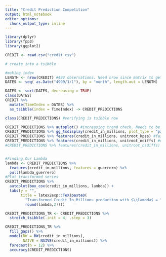 ```yaml
---
title: "Credit Prediction Competition"
output: html_notebook
editor_options: 
  chunk_output_type: inline
---
```


```r
library(dplyr)
library(fpp3)
library(ggplot2)
```

```r
CREDIT <- read.csv("credit.csv")

# create into a tsibble

#making index
LENGTH <- nrow(CREDIT) #492 observations. Need nrow since matrix to get 492 
DATES <- seq( as.Date("4999/1/1"), by = "month", length.out = LENGTH) 

DATES <- sort(DATES, decreasing = TRUE)
class(DATES)
CREDIT %>% 
  mutate(TimeIndex = DATES) %>% 
  as_tsibble(index = TimeIndex) -> CREDIT_PREDICTIONS

class(CREDIT_PREDICTIONS) #verifying is tsibble now

CREDIT_PREDICTIONS %>% autoplot() #increasing trend check. Needs to be differenced.
CREDIT_PREDICTIONS %>% gg_tsdisplay(credit_in_millions, plot_type = "partial") #suffers from autocorrealtion and seasonality.
CREDIT_PREDICTIONS %>% features(credit_in_millions, unitroot_kpss) #fails p-value test. Needs differencing.
CREDIT_PREDICTIONS %>% features(credit_in_millions, unitroot_ndiffs) #needs one difference
#CREDIT_PREDICTIONS %>% features(credit_in_millions, unitroot_nsdiffs) #*Does not* need seasonal differencing.


#Finding Our Lambda 
lambda <- CREDIT_PREDICTIONS %>%
  features(credit_in_millions, features = guerrero) %>%
  pull(lambda_guerrero)
#Plot transformed series
CREDIT_PREDICTIONS %>%
  autoplot(box_cox(credit_in_millions, lambda)) +
  labs(y = "",
       title = latex2exp::TeX(paste0(
         "Transformed Credit_In_Millions production with $\\lambda$ = ",
         round(lambda,2)))) 


```

```r
CREDIT_PREDICTIONS_TR <- CREDIT_PREDICTIONS %>%
  stretch_tsibble(.init = 4, .step = 3)

CREDIT_PREDICTIONS_TR %>% 
  fill_gaps() %>% 
  model(RW = RW(credit_in_millions),
        NAIVE = NAIVE(credit_in_millions)) %>% 
  forecast(h = 12) %>% 
  accuracy(CREDIT_PREDICTIONS)
  

```


```r


```

